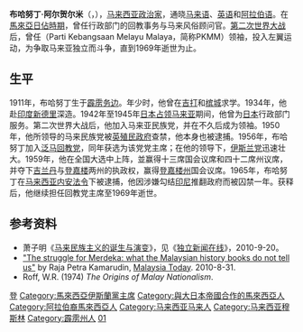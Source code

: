 '''布哈努丁·阿尔贺尔米'''（{{lang-ms|Burhanuddin Al-Helmi}}，{{bd|1911年||1969年||CatIdx=Burhanuddin}}），[[马来西亚|马来西亚]][[政治家|政治家]]，通晓[[马来语|马来语]]、[[英语|英语]]和[[阿拉伯语|阿拉伯语]]。在[[馬來亞日佔時期|馬來亞日佔時期]]，曾任行政部门的回教事务与马来风俗顾问官。[[第二次世界大战|第二次世界大战]]后，曾任{{tsl|ms|Parti Kebangsaan Melayu Malaya|马来国民党}}（Parti Kebangsaan Melayu Malaya，简称PKMM）领袖，投入左翼运动，为争取马来亚独立而斗争，直到1969年逝世为止。

==生平==
1911年，布哈努丁生于[[霹雳州|霹雳]][[务边|务边]]。年少时，他曾在[[吉打|吉打]]和[[槟城|槟城]]求学。1934年，他赴[[印度|印度]][[新德里|新德里]]深造。1942年至1945年[[馬來亞日佔時期|日本占领马来亚]]期间，他曾为[[日本|日本]]行政部门服务。第二次世界大战后，他加入马来亚民族党，并在不久后成为领袖。1950年，他所领导的马来民族党被[[英殖民政府|英殖民政府]]查禁，他本身也被逮捕。1956年，布哈努丁加入[[泛马回教党|泛马回教党]]，同年获选为该党党主席；在他的领导下，[[伊斯兰党|伊斯兰党]]迅速壮大。1959年，他在全国大选中上阵，並赢得十三席国会议席和四十二席州议席，并夺下[[吉兰丹|吉兰丹]]与[[登嘉楼|登嘉楼]]两州的执政权，赢得[[登嘉楼州|登嘉楼州]]{{pc|勿述}}国会议席。1965年，布哈努丁在[[马来西亚内安法令|马来西亚内安法令]]下被逮捕，他因涉嫌勾结[[印尼|印尼]]推翻政府而被囚禁一年。获释后，他继续担任回教党主席至1969年逝世。

==参考资料==
{{reflist}}

{{Portal box|马来西亚|历史|人物}}
* 萧子明《[http://www.merdekareview.com/news/n/14923.html 马来民族主义的诞生与演变]{{dead link|date=2017年12月 |bot=InternetArchiveBot |fix-attempted=yes }}》，见《[https://web.archive.org/web/20110226115214/http://www.merdekareview.com/ 独立新闻在线]》，2010-9-20。
* [https://web.archive.org/web/20111111074718/http://www.malaysia-today.net/archives/archives-2010/34207-the-struggle-for-merdeka-what-the-malaysian-history-books-do-not-tell-us "The struggle for Merdeka: what the Malaysian history books do not tell us"] by Raja Petra Kamarudin, [[今日大马|Malaysia Today]]. 2010-8-31.
* Roff, W.R. (1974) ''The Origins of Malay Nationalism''.

{{DEFAULTSORT:Burhanuddin}}
[[Category:馬來亞第1屆國會議員|登]]
[[Category:馬來西亞伊斯蘭黨主席|Category:馬來西亞伊斯蘭黨主席]]
[[Category:與大日本帝國合作的馬來西亞人|Category:與大日本帝國合作的馬來西亞人]]
[[Category:阿拉伯裔馬來西亞人|Category:阿拉伯裔馬來西亞人]]
[[Category:马来西亚马来人|Category:马来西亚马来人]]
[[Category:马来西亚穆斯林|Category:马来西亚穆斯林]]
[[Category:霹雳州人|Category:霹雳州人]]
[[Category:马来西亚国会反对党领袖|01]]